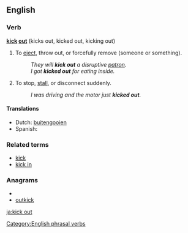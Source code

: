 ==English==

===Verb===
'''[[kick]] [[out]]''' (kicks out, kicked out, kicking out)

# {{idiom}} To [[eject]], throw out, or forcefully remove (someone or something).
#: ''They will '''kick out''' a disruptive [[patron]].''
#: ''I got '''kicked out''' for eating inside.''
# {{idiom}} To stop, [[stall]], or disconnect suddenly.
#: ''I was driving and the motor just '''kicked out'''.''

====Translations====
* Dutch: [[buitengooien]]
* Spanish: {{t+|es|echar}}

===Related terms===
*[[kick]]
*[[kick in]]

===Anagrams===
* {{alphagram|cikkotu}}
* [[outkick#English|outkick]]

[[Category:English phrasal verbs]]
[[ja:kick out]]